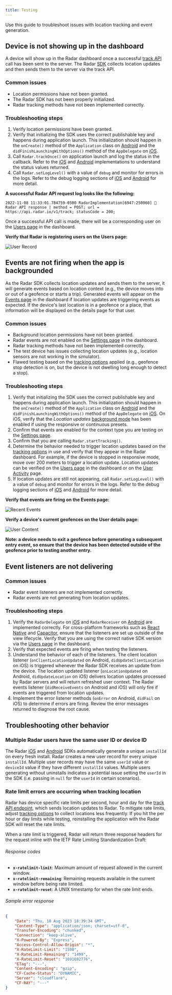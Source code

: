 ```yaml
---
title: Testing
---
```


Use this guide to troubleshoot issues with location tracking and event generation.

## Device is not showing up in the dashboard

A device will show up in the Radar dashboard once a successful [track API](/api#track) call has been sent to the server. The Radar [SDK](/sdk) collects location updates and then sends them to the server via the track API.

### Common issues
* Location permissions have not been granted.
* The Radar SDK has not been properly initialized.
* Radar tracking methods have not been implemented correctly.

### Troubleshooting steps
1. Verify location permissions have been granted.
2. Verify that initializing the SDK uses the correct publishable key and happens during application launch. This initialization should happen in the `onCreate()` method of the `Application` class on [Android](/sdk/android#initialize-sdk) and the `didFinishLaunchingWithOptions()` method of the `AppDelegate` on [iOS](/sdk/ios#initialize-sdk).
3. Call `Radar.trackOnce()` on application launch and log the status in the callback. Refer to the [iOS](/sdk/ios#foreground-tracking) and [Android](/sdk/android#foreground-tracking) implementations to understand the status values returned.
4. Call `Radar.setLogLevel()` with a value of `debug` and monitor for errors in the logs. Refer to the debug logging sections of [iOS](/sdk/ios#debug-logging) and [Android](/sdk/android#debug-logging) for more detail.

**A successful Radar API request log looks like the following:**

```
2022-11-08 11:33:01.784759-0500 RadarImplementation[6947:250060] 📍 Radar API response | method = POST; url = https://api.radar.io/v1/track; statusCode = 200;
```

Once a successful API call is made, there will be a corresponding user on the [Users page](https://radar.com/dashboard/users) in the dashboard.

**Verify that Radar is registering users on the Users page:**

![User Record](/img/troubleshooting/user_record.png)

## Events are not firing when the app is backgrounded

As the Radar SDK collects location updates and sends them to the server, it will generate events based on location context (e.g., the device moves into or out of a geofence or starts a trip). Generated events will appear on the [Events page](https://radar.com/dashboard/events) in the dashboard if location updates are triggering events as expected. If the device's last location is in a geofence or a place, that information will be displayed on the details page for that user.

### Common issues
* Background location permissions have not been granted.
* Radar events are not enabled on the [Settings page](https://radar.com/dashboard/settings) in the dashboard.
* Radar tracking methods have not been implemented correctly.
* The test device has issues collecting location updates (e.g., location sensors are not working in the simulator).
* Flawed testing based on the [tracking options](/sdk/tracking) applied (e.g., geofence stop detection is on, but the device is not dwelling long enough to detect a stop).

### Troubleshooting steps
1. Verify that initializing the SDK uses the correct publishable key and happens during application launch. This initialization should happen in the `onCreate()` method of the `Application` class on [Android](/sdk/android#initialize-sdk) and the `didFinishLaunchingWithOptions()` method of the `AppDelegate` on [iOS](/sdk/ios#initialize-sdk). On iOS, verify that the *Location updates* [background mode](/sdk/ios#background-modes) has been enabled if using the responsive or continuous presets.
2. Confirm that events are enabled for the context type you are testing on the [Settings page](https://radar.com/dashboard/settings).
3. Confirm that you are calling `Radar.startTracking()`.
4. Determine the behavior needed to trigger location updates based on the [tracking options](/sdk/tracking) in use and verify that they appear in the Radar dashboard. For example, if the device is stopped in responsive mode, move over 200 meters to trigger a location update. Location updates can be verified on the [Users page](https://radar.com/dashboard/users) in the dashboard or on the [User Activity](/dashboard#user-activity) page.
5. If location updates are still not appearing, call `Radar.setLogLevel()` with a value of `debug` and monitor for errors in the logs. Refer to the debug logging sections of [iOS](/sdk/ios#debug-logging) and [Android](/sdk/android#debug-logging) for more detail.

**Verify that events are firing on the Events page:**

![Recent Events](/img/troubleshooting/recent_events.png)

**Verify a device's current geofences on the User details page:**

![User Content](/img/troubleshooting/user_context.png)

**Note: a device needs to exit a geofence before generating a subsequent entry event, so ensure that the device has been detected outside of the geofence prior to testing another entry.**

## Event listeners are not delivering

### Common issues
* Radar event listeners are not implemented correctly.
* Radar events are not generating from location updates.

### Troubleshooting steps
1. Verify the `RadarDelegate` on [iOS](/sdk/ios#listening-for-events-with-a-delegate) and `RadarReceiver` on [Android](/sdk/android#listening-for-events-with-a-receiver) are implemented correctly. For cross-platform frameworks such as [React Native](/sdk/react-native#background-tracking) and [Capacitor](/sdk/capacitor#background-tracking), ensure that the listeners are set up outside of the view lifecycle. Verify that you are using the correct native SDK version via the [Users page](https://radar.com/dashboard/users) in the dashboard.
2. Verify that expected events are firing when testing the listeners.
2. Understand the behavior of each of the listeners. The client location listener (`onClientLocationUpdated` on Android, `didUpdateClientLocation` on iOS) is triggered whenever the Radar SDK receives an update from the device. The location updated listener (`onLocationUpdated` on Android, `didUpdateLocation` on iOS) delivers location updates processed by Radar servers and will return refreshed user context. The Radar events listener (`didReceiveEvents` on Android and iOS) will only fire if events are triggered from location updates.
3. Implement the error listener methods (`onError` on Android, `didFail` on iOS) to determine if errors are firing. Review the error messages returned to diagnose the root cause.

## Troubleshooting other behavior

### Multiple Radar users have the same user ID or device ID

The Radar [iOS](/sdk/ios) and [Android](/sdk/android) SDKs automatically generate a unique `installId` on every fresh install. Radar creates a new user record for every unique `installId`. Multiple user records may have the same `userId` value or `deviceId` value if they have different `installId` values. Multiple users generating without uninstalls indicates a potential issue setting the `userId` in the SDK (i.e. passing in `null` for the `userId` in certain scenarios).

### Rate limit errors are occurring when tracking location

Radar has device specific rate limits per second, hour and day for the [track API endpoint](/api#track), which sends location updates to Radar. To mitigate rate limits, adjust [tracking options](/sdk/tracking) to collect locations less frequently. If you hit the per hour or day limits while testing, reinstalling the application with the Radar SDK will reset the rate limits.

When a rate limit is triggered, Radar will return three response headers for the request inline with the IETF Rate Limiting Standardization Draft:

###### Response codes

- **`x-ratelimit-limit`**: Maximum amount of request allowed in the current window.
- **`x-ratelimit-remaining`**: Remaining requests available in the current window before being rate limited.
- **`x-ratelimit-reset`**: A UNIX timestamp for when the rate limit ends.

###### Sample error response

```json
{
    "Date": "Thu, 10 Aug 2023 18:39:34 GMT",
    "Content-Type": "application/json; charset=utf-8",
    "Transfer-Encoding": "chunked",
    "Connection": "keep-alive",
    "X-Powered-By": "Express",
    "Access-Control-Allow-Origin": "*",
    "X-RateLimit-Limit": "1500",
    "X-RateLimit-Remaining": "1499",
    "X-RateLimit-Reset": "1691692776",
    "ETag": "---",
    "Content-Encoding": "gzip",
    "CF-Cache-Status": "DYNAMIC",
    "Server": "cloudflare",
    "CF-RAY": "---"
}
```
